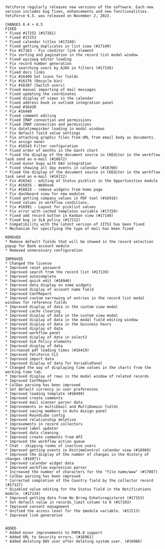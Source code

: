 ```
YetiForce regularly releases new versions of the software. Each new version includes bug fixes, enhancements and new functionalities. YetiForce 6.5. was released on November 2, 2023.

CHANGES 6.4 > 6.5
FIXED
* Fixed #17252 (#17261)
* Fixed #17253
* Fixed calendar titles (#17249)
* Fixed getting duplicates in list view (#17149)
* Fix #17163 - Fix ckeditor link element
* Fix sorting and pagination in the record list modal window
* Fixed wysiwyg editor loading
* Fix record number generation
* Fix searching users by AJAX in filters (#17156)
* Fixed docs links
* Fix #16480 Set icons for fields
* Fix #16376 (Recycle bin)
* Fix #16387 (Switch users)
* Fixed manual importing of mail messages
* Fixed updating the coordinates
* Fixed display of views in the calendar
* Fixed address book in outlook integration panel
* Fixed #16420
* Fix #16440
* Fixed comment editing
* Fixed IMAP connection and permissions
* Fixed IMAP connection and permissions
* Fix datetimepicker loading in modal windows
* Fix default field value settings
* Fix attaching graphic files from URL from email body as documents.
* Fix assign owner
* Fix #16543 Filter configuration
* Fixed order of months in the Gantt chart
* Fixed the display of the document source in CKEditor in the workflow task send an e-mail (#16672)
* Fixed minor bugs with DAV integration
* Fixed showing all day events in calendar (#16760)
* Fixed the display of the document source in CKEditor in the workflow task send an e-mail (#16722)
* Fix #16542 - editing of Status picklist in the Opportunities module
* Fix #16835 - Webhook
* Fix #16633 - remove widgets from home page
* Fix dashboard view for new modules
* Fixed getting company values in PDF tool (#16916)
* Fixed values in workflow conditions.
* Fix #16991 - Layout for picklist values
* Fix error with cached templates variable (#17159)
* Fixed add record button in Kanban view (#17148)
* Fixed bug in SLA policy (#17212)
* Compatibility with the latest version of JITSI has been fixed
* Mechanism for specifying the type of mail has been fixed

REMOVED
* Remove default fields that will be showed in the record selection popup for Bank account module
* Removed unnecessary configuration

IMPROVED
* Changed the license
* Improved reset password
* Improved search from the record list (#17139)
* Improved autocomplete
* Improved quick edit (#16946)
* Improved data display on some widgets
* Improved display of account name field
* Improved ConfReport
* Improved custom narrowing of entries in the record list modal windows for reference fields
* Improved display of data in the custom view modal
* Improved cache clearing
* Improved display of data in the custom view modal
* Improved display of data in the modal field editing window
* Improved display of data in the business hours
* Improved display of data
* Improved workflow panel
* Improved display of data in select2
* Improved SLA Policy elements
* Improved display of data
* Increased pdf loading times (#16419)
* Improved YetiForce CLI
* Improved import data
* Improved display of data for VariablePanel
* Changed the way of displaying time values in the charts from the working time tab.
* Improved display of rows in the modal window of related records
* Improved ConfReport
* CalDav parsing has been improved
* Set default currency in user preferences
* Improved loading template (#16499)
* Improved create comments
* Improved mail scanner parser data
* Improvements in multiEmail and MultiDomain fields
* Improved saving members in Auto Assign panel
* Improved Roundcube config
* Improved relationship deletion
* Improvements in record collectors
* Improved label updater
* Improved data cleaning
* Improved create comments from API
* Improved the workflow action queue
* Chat - skipping rooms of inactive users
* Improved getting events in OsstimeControl calendar view (#16969)
* Improved the display of the number of changes in the History of changes (#16971)
* Improved calendar widget data
* Improved workflow expression parser
* Increased the number of characters for the "file name/www" (#17087)
* CalDav parsing has been improved
* Corrected completion of the Country field by the collector record (#17127)
* Disabled value editing for the Status field in the Notifications module. (#17134)
* Improved getting data from No Brreg Enhetsregisteret (#17153)
* Set default value in records_limit column to 0 (#17193)
* Improved consent management
* Unified the access level for the $module variable. (#17213)
* Improved link generation


ADDED
* Added minor improvements to PHP8.0 support
* Added URL to Security errors. (#16961)
* Added deleting DAV user after deleting system user. (#16986)
```